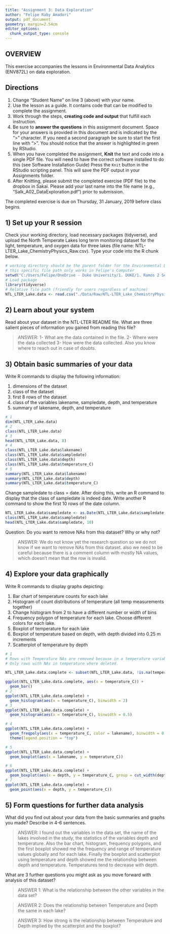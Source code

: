 ```yaml
---
title: "Assignment 3: Data Exploration"
author: "Felipe Raby Amadori"
output: pdf_document
geometry: margin=2.54cm
editor_options: 
  chunk_output_type: console
---
```


## OVERVIEW

This exercise accompanies the lessons in Environmental Data Analytics (ENV872L) on data exploration. 

## Directions
1. Change "Student Name" on line 3 (above) with your name.
2. Use the lesson as a guide. It contains code that can be modified to complete the assignment.
3. Work through the steps, **creating code and output** that fulfill each instruction.
4. Be sure to **answer the questions** in this assignment document.
Space for your answers is provided in this document and is indicated by the ">" character.
If you need a second paragraph be sure to start the first line with ">".
You should notice that the answer is highlighted in green by RStudio. 
6. When you have completed the assignment, **Knit** the text and code into a single PDF file.
You will need to have the correct software installed to do this (see Software Installation Guide)
Press the `Knit` button in the RStudio scripting panel.
This will save the PDF output in your Assignments folder.
8. After Knitting, please submit the completed exercise (PDF file) to the dropbox in Sakai. Please add your last name into the file name (e.g., "Salk_A02_DataExploration.pdf") prior to submission.

The completed exercise is due on Thursday, 31 January, 2019 before class begins.

## 1) Set up your R session

Check your working directory, load necessary packages (tidyverse), and upload the North Temperate Lakes long term monitoring dataset for the light, temperature, and oxygen data for three lakes (file name: NTL-LTER_Lake_ChemistryPhysics_Raw.csv). Type your code into the R chunk below.

```r
# working directory should be the parent folder for the Environmental Data Analytics Course
# this specific file path only works in Felipe's Computer
setwd("C:/Users/Felipe/OneDrive - Duke University/1. DUKE/1. Ramos 2 Semestre/EOS-872 Env. Data Analytics/Environmental_Data_Analytics") 
# Load package
library(tidyverse)
# Relative file path (friendly for users regardless of machine)
NTL_LTER_Lake.data <- read.csv("./Data/Raw/NTL-LTER_Lake_ChemistryPhysics_Raw.csv")
```

## 2) Learn about your system

Read about your dataset in the NTL-LTER README file. What are three salient pieces of information you gained from reading this file?

> ANSWER: 1- What are the data contained in the file. 2- Where were the data collected 3- How were the data collected. Also you know where to reach out in case of doubts.

## 3) Obtain basic summaries of your data

Write R commands to display the following information: 

1. dimensions of the dataset
2. class of the dataset
3. first 8 rows of the dataset
4. class of the variables lakename, sampledate, depth, and temperature
5. summary of lakename, depth, and temperature

```r
# 1
dim(NTL_LTER_Lake.data)
# 2
class(NTL_LTER_Lake.data)
# 3
head(NTL_LTER_Lake.data, 8)
# 4
class(NTL_LTER_Lake.data$lakename)
class(NTL_LTER_Lake.data$sampledate)
class(NTL_LTER_Lake.data$depth)
class(NTL_LTER_Lake.data$temperature_C)
# 5
summary(NTL_LTER_Lake.data$lakename)
summary(NTL_LTER_Lake.data$depth)
summary(NTL_LTER_Lake.data$temperature_C)
```

Change sampledate to class = date. After doing this, write an R command to display that the class of sampledate is indeed date. Write another R command to show the first 10 rows of the date column. 

```r
NTL_LTER_Lake.data$sampledate <- as.Date(NTL_LTER_Lake.data$sampledate, format = "%m/%d/%y") 
class(NTL_LTER_Lake.data$sampledate)
head(NTL_LTER_Lake.data$sampledate, 10)
```

Question: Do you want to remove NAs from this dataset? Why or why not?

> ANSWER: We do not know yet the research question so we do not know if we want to remove NAs from this dataset.
> also we need to be careful because there is a comment column with mostly NA values, which doesn't mean that the
> row is invalid.

## 4) Explore your data graphically

Write R commands to display graphs depicting: 

1. Bar chart of temperature counts for each lake
2. Histogram of count distributions of temperature (all temp measurements together)
3. Change histogram from 2 to have a different number or width of bins
4. Frequency polygon of temperature for each lake. Choose different colors for each lake.
5. Boxplot of temperature for each lake
6. Boxplot of temperature based on depth, with depth divided into 0.25 m increments
7. Scatterplot of temperature by depth

```r
# 1
# Rows with Temperature NAs are removed because in a temperature variable NAs are not useful.
# Only rows with NAs in temperature where deleted.

NTL_LTER_Lake.data.complete <- subset(NTL_LTER_Lake.data, !is.na(temperature_C))  

ggplot(NTL_LTER_Lake.data.complete, aes(x = temperature_C)) +
  geom_bar()
# 2
ggplot(NTL_LTER_Lake.data.complete) +
  geom_histogram(aes(x = temperature_C), binwidth = 2)
# 3
ggplot(NTL_LTER_Lake.data.complete) +
  geom_histogram(aes(x = temperature_C), binwidth = 0.5)
```

```r
# 4
ggplot(NTL_LTER_Lake.data.complete) + 
  geom_freqpoly(aes(x = temperature_C, color = lakename), binwidth = 0.3) +
  theme(legend.position = "top")
```

```r
# 5
ggplot(NTL_LTER_Lake.data.complete) +
  geom_boxplot(aes(x = lakename, y = temperature_C))

```

```r
# 6
ggplot(NTL_LTER_Lake.data.complete) +
  geom_boxplot(aes(x = depth, y = temperature_C, group = cut_width(depth, 0.25)))
# 7 
ggplot(NTL_LTER_Lake.data.complete) +
  geom_point(aes(x = depth, y = temperature_C))
```
## 5) Form questions for further data analysis

What did you find out about your data from the basic summaries and graphs you made? Describe in 4-6 sentences.

> ANSWER: I found out the variables in the data set, the name of the lakes involved in the study, the statistics of the variables depth and temperature. Also the bar chart, histogram, frequency polygons, and the first boxplot showed me the frequency and range of temperature values globally and for each lake. Finally the boxplot and scatterplot using temperature and depth showed me the relationship between depth and temperature. Temperatures tend to decrease with depth.

What are 3 further questions you might ask as you move forward with  analysis of this dataset?

> ANSWER 1: What is the relationship between the other variables in the data set?

> ANSWER 2: Does the relationship between Temperature and Depth the same in each lake?

> ANSWER 3: How strong is the relationship between Temperature and Depth implied by the scatterplot and the boxplot?
